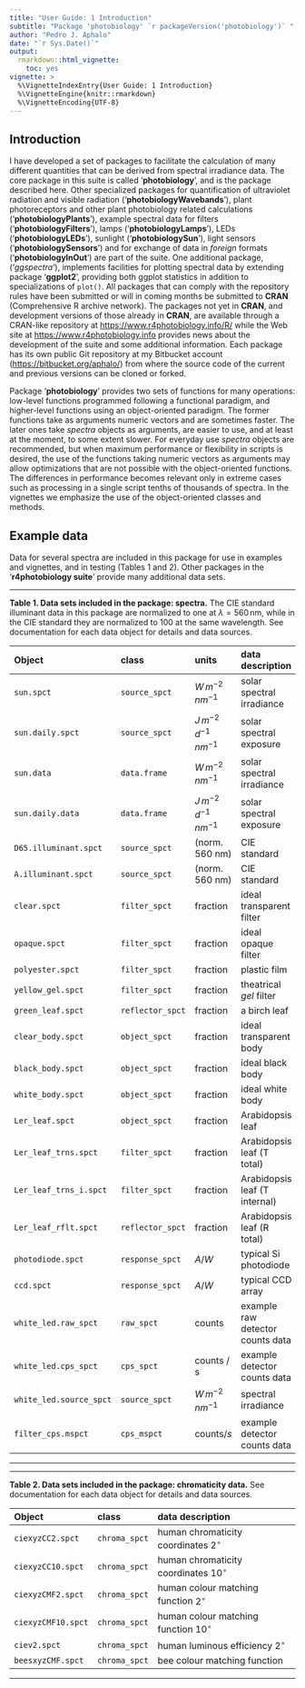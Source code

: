 ```yaml
---
title: "User Guide: 1 Introduction"
subtitle: "Package 'photobiology' `r packageVersion('photobiology')` "
author: "Pedro J. Aphalo"
date: "`r Sys.Date()`"
output: 
  rmarkdown::html_vignette:
    toc: yes
vignette: >
  %\VignetteIndexEntry{User Guide: 1 Introduction}
  %\VignetteEngine{knitr::rmarkdown}
  %\VignetteEncoding{UTF-8}
---
```


## Introduction

I have developed a set of packages to
facilitate the calculation of many different quantities that can be derived from spectral irradiance data. The core package in this suite is called '**photobiology**', and is the package described here. Other specialized packages for quantification of ultraviolet radiation and visible radiation ('**photobiologyWavebands**'), plant photoreceptors and other plant photobiology related calculations ('**photobiologyPlants**'), example spectral data for filters ('**photobiologyFilters**'), lamps ('**photobiologyLamps**'), LEDs ('**photobiologyLEDs**'), sunlight ('**photobiologySun**'), light sensors ('**photobiologySensors**') and for exchange of data in _foreign_ formats ('**photobiologyInOut**') are part of the suite. One additional package, ('*ggspectra*'), implements facilities for plotting spectral data by extending package '**ggplot2**', providing both ggplot statistics in addition to specializations of `plot()`. All packages that can comply with the repository rules have been submitted or will in coming months be submitted to **CRAN** (Comprehensive R archive network). The packages not yet in **CRAN**, and development versions of those already in **CRAN**, are available through a CRAN-like repository at <https://www.r4photobiology.info/R/> while the Web site at <https://www.r4photobiology.info> provides news about the development of the suite and some additional information. Each package has its own public Git repository at my Bitbucket account (<https://bitbucket.org/aphalo/>) from where the source code of the current and previous versions can be cloned or forked.

Package '**photobiology**' provides two sets of functions for many operations: low-level functions programmed following a functional paradigm, and higher-level functions using an object-oriented paradigm. The former functions take as arguments numeric vectors and are sometimes faster. The later ones take _spectra_ objects as arguments, are easier to use, and at least at the moment, to some extent slower. For everyday use _spectra_ objects are recommended, but when maximum performance or flexibility in scripts is desired, the use of the functions taking numeric vectors as arguments may allow optimizations that are not possible with the object-oriented functions. The differences in performance becomes relevant only in extreme cases such as processing in a single script tenths of thousands of spectra. In the vignettes we emphasize the use of the object-oriented classes and methods.

## Example data

Data for several spectra are included in this package for use in examples and vignettes, and in testing (Tables 1 and 2). Other packages in the '**r4photobiology suite**' provide many additional data sets.

<hr>

**Table 1. Data sets included in the package: spectra.** The CIE standard illuminant data in this package are normalized to one at $\lambda = 560\,$nm, while in the CIE standard they are normalized to 100 at the same wavelength. See documentation for each data object for details and data sources.
 
| Object | class | units      | data description          |
|:--------|:-------|:----------|:---------------------------|
| `sun.spct` | `source_spct` | $W\,m^{-2}\,nm^{-1}$ | solar spectral irradiance |
| `sun.daily.spct` | `source_spct` | $J\,m^{-2}\,d^{-1}\,nm^{-1}$  | solar spectral exposure |
| `sun.data` | `data.frame` | $W\,m^{-2}\,nm^{-1}$ | solar spectral irradiance |
| `sun.daily.data` | `data.frame` | $J\,m^{-2}\,d^{-1}\,nm^{-1}$  | solar spectral exposure|
| `D65.illuminant.spct` | `source_spct` | (norm. 560 nm) | CIE standard |
| `A.illuminant.spct` | `source_spct` | (norm. 560 nm)  | CIE standard |
| `clear.spct` | `filter_spct` | fraction | ideal transparent filter |
| `opaque.spct` | `filter_spct` | fraction | ideal opaque filter |
| `polyester.spct` | `filter_spct` | fraction | plastic film |
| `yellow_gel.spct` | `filter_spct` | fraction | theatrical _gel_ filter |
| `green_leaf.spct` | `reflector_spct` | fraction | a birch leaf |
| `clear_body.spct` | `object_spct` | fraction | ideal transparent body |
| `black_body.spct` | `object_spct` | fraction | ideal black body |
| `white_body.spct` | `object_spct` | fraction | ideal white body |
| `Ler_leaf.spct` | `object_spct` | fraction | Arabidopsis leaf |
| `Ler_leaf_trns.spct` | `filter_spct` | fraction | Arabidopsis leaf (T total) |
| `Ler_leaf_trns_i.spct` | `filter_spct` | fraction | Arabidopsis leaf (T internal) |
| `Ler_leaf_rflt.spct` | `reflector_spct` | fraction | Arabidopsis leaf (R total) |
| `photodiode.spct` | `response_spct` |  $A / W$  | typical Si photodiode |
| `ccd.spct` | `response_spct` |  $A / W$ | typical CCD array |
| `white_led.raw_spct` | `raw_spct` | counts | example raw detector counts data |
| `white_led.cps_spct` | `cps_spct` | counts / s | example detector counts data |
| `white_led.source_spct` | `source_spct` | $W\,m^{-2}\,nm^{-1}$ | spectral irradiance |
| `filter_cps.mspct` | `cps_mspct` | $\mathrm{counts} / s$ | example detector counts data |
<hr>

<hr>

**Table 2. Data sets included in the package: chromaticity data.** See documentation for each data object for details and data sources.

| Object  | class  | data description                 |
|:--------|:-------|:-------------------------------|
| `ciexyzCC2.spct` | `chroma_spct` |  human chromaticity coordinates $2^\circ$ |
| `ciexyzCC10.spct` | `chroma_spct` |   human chromaticity coordinates $10^\circ$  |
| `ciexyzCMF2.spct` | `chroma_spct` |   human colour matching function $2^\circ$ |
| `ciexyzCMF10.spct` | `chroma_spct` |  human colour matching function $10^\circ$ |
| `ciev2.spct` | `chroma_spct` |  human luminous efficiency $2^\circ$ |
| `beesxyzCMF.spct` |  `chroma_spct` |  bee colour matching function |

<hr>
